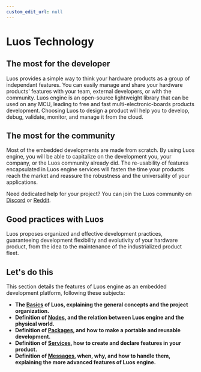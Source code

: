 ```yaml
---
custom_edit_url: null
---
```


# Luos Technology

## The most for the developer

Luos provides a simple way to think your hardware products as a group of independant features. You can easily manage and share your hardware products' features with your team, external developers, or with the community.
Luos engine is an open-source lightweight library that can be used on any MCU, leading to free and fast multi-electronic-boards products development. Choosing Luos to design a product will help you to develop, debug, validate, monitor, and manage it from the cloud.

## The most for the community

Most of the embedded developments are made from scratch. By using Luos engine, you will be able to capitalize on the development you, your company, or the Luos community already did. The re-usability of features encapsulated in Luos engine services will fasten the time your products reach the market and reassure the robustness and the universality of your applications.

Need dedicated help for your project? You can join the Luos community on <a href="https://discord.gg/luos" target="_blank" rel="external nofollow">Discord</a> or <a href="https://www.reddit.com/r/Luos/" target="_blank" rel="external nofollow">Reddit</a>.

## Good practices with Luos

Luos proposes organized and effective development practices, guaranteeing development flexibility and evolutivity of your hardware product, from the idea to the maintenance of the industrialized product fleet.

## Let's do this

This section details the features of Luos engine as an embedded development platform, following these subjects:

- **The [Basics](./basics) of Luos, explaining the general concepts and the project organization.**
- **Definition of [Nodes](./node), and the relation between Luos engine and the physical world.**
- **Definition of [Packages](./packages), and how to make a portable and reusable development.**
- **Definition of [Services](./services), how to create and declare features in your product.**
- **Definition of [Messages](./messages), when, why, and how to handle them, explaining the more advanced features of Luos engine.**
